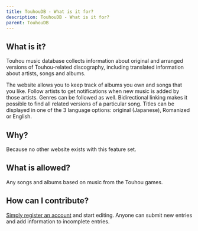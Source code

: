 ---
title: TouhouDB - What is it for?
description: TouhouDB - What is it for?
parent: TouhouDB
---

## What is it?

Touhou music database collects information about original and arranged versions of Touhou-related discography, including translated information about artists, songs and albums.

The website allows you to keep track of albums you own and songs that you like. Follow artists to get notifications when new music is added by those artists. Genres can be followed as well. Bidirectional linking makes it possible to find all related versions of a particular song. Titles can be displayed in one of the 3 language options: original (Japanese), Romanized or English.

## Why?

Because no other website exists with this feature set.

## What is allowed?

Any songs and albums based on music from the Touhou games.

## How can I contribute?

[Simply register an account](https://touhoudb.com/User/Create) and start editing. Anyone can submit new entries and add information to incomplete entries.